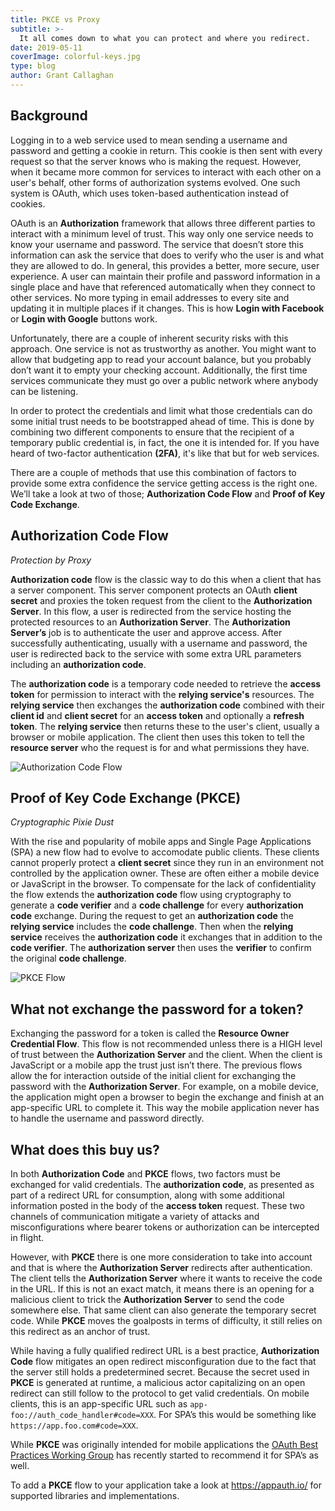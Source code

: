 ```yaml
---
title: PKCE vs Proxy
subtitle: >-
  It all comes down to what you can protect and where you redirect.
date: 2019-05-11
coverImage: colorful-keys.jpg
type: blog
author: Grant Callaghan
---
```


## Background

Logging in to a web service used to mean sending a username and password and
getting a cookie in return. This cookie is then sent with every request so that
the server knows who is making the request. However, when it became more common
for services to interact with each other on a user's behalf, other forms of
authorization systems evolved. One such system is OAuth, which uses
token-based authentication instead of cookies.

OAuth is an __Authorization__ framework that allows three different parties to
interact with a minimum level of trust. This way only one service needs to know
your username and password. The service that doesn’t store this information
can ask the service that does to verify who the user is and what they are allowed
to do. In general, this provides a better, more secure, user experience.
A user can maintain their profile and password information in a single place
and have that referenced automatically when they connect to other services. No
more typing in email addresses to every site and updating it in multiple places
if it changes. This is how __Login with Facebook__ or __Login with Google__
buttons work.

Unfortunately, there are a couple of inherent security risks with this approach.
One service is not as trustworthy as another. You might want to allow that
budgeting app to read your account balance, but you probably don’t want it to
empty your checking account. Additionally, the first time services
communicate they must go over a public network where anybody can be listening.

In order to protect the credentials and limit what those credentials can do
some initial trust needs to be bootstrapped ahead of time. This
is done by combining two different components to ensure that the
recipient of a temporary public credential is, in fact, the one it is intended
for. If you have heard of two-factor authentication __(2FA)__, it's like that but
for web services.

There are a couple of methods that use this combination of factors to provide
some extra confidence the service getting access is the right one. We’ll take a
look at two of those; __Authorization Code Flow__ and
__Proof of Key Code Exchange__.

## Authorization Code Flow

_Protection by Proxy_

__Authorization code__ flow is the classic way to do this when a client that has a
server component. This server component protects an OAuth __client secret__ and
proxies the token request from the client to the __Authorization Server__. In this
flow, a user is redirected from the service hosting the protected resources to
an __Authorization Server__. The __Authorization Server’s__ job is to authenticate the
user and approve access. After successfully authenticating, usually with a
username and password, the user is redirected back to the service with some
extra URL parameters including an __authorization code__.

The __authorization code__ is a temporary code needed to retrieve the __access token__
for permission to interact with the __relying service's__ resources. The __relying
service__ then exchanges the __authorization code__ combined with their __client id__ and
__client secret__ for an __access token__ and optionally a __refresh token__. The __relying
service__ then returns these to the user's client, usually a browser or mobile
application. The client then uses this token to tell the __resource server__ who
the request is for and what permissions they have.

![Authorization Code Flow](../../images/posts/auth-code-flow.png)

## Proof of Key Code Exchange (PKCE)
_Cryptographic Pixie Dust_

With the rise and popularity of mobile apps and Single Page Applications (SPA) a new
flow had to evolve to accomodate public clients. These clients cannot properly
protect a __client secret__ since they run in an environment not controlled by the
application owner. These are often either a mobile device or JavaScript in the browser. To
compensate for the lack of confidentiality the flow extends the __authorization
code__ flow using cryptography to generate a __code verifier__ and a __code challenge__
for every __authorization code__ exchange.  During the request to get an
__authorization code__ the __relying service__ includes the __code challenge__. Then when
the __relying service__ receives the __authorization code__ it exchanges that in
addition to the __code verifier__. The __authorization server__ then uses the __verifier__
to confirm the original __code challenge__.

![PKCE Flow](../../images/posts/pkce-flow.png)


## What not exchange the password for a token?

Exchanging the password for a token is called the __Resource Owner Credential
Flow__. This flow is not recommended unless there is a HIGH level of trust between
the __Authorization Server__ and the client. When the client is JavaScript or a
mobile app the trust just isn’t there. The previous flows allow the for
interaction outside of the initial client for exchanging the password with the
__Authorization Server__. For example, on a mobile device, the application might
open a browser to begin the exchange and finish at an app-specific URL to
complete it. This way the mobile application never has to handle the username
and password directly.

## What does this buy us?

In both __Authorization Code__ and __PKCE__ flows, two factors must be exchanged for valid
credentials. The __authorization code__, as presented as part of a redirect URL for
consumption, along with some additional information posted in the body of the
__access token__ request. These two channels of communication mitigate a variety of
attacks and misconfigurations where bearer tokens or authorization can be
intercepted in flight.

However, with __PKCE__ there is one more consideration to take into account and that
is where the __Authorization Server__ redirects after authentication. The client
tells the __Authorization Server__ where it wants to receive the code in the URL. If
this is not an exact match, it means there is an opening for a malicious client
to trick the __Authorization Server__ to send the code somewhere else. That same
client can also generate the temporary secret code.  While __PKCE__ moves the
goalposts in terms of difficulty, it still relies on this redirect as an anchor
of trust.

While having a fully qualified redirect URL is a best practice,
__Authorization Code__ flow mitigates an open redirect misconfiguration due to the
fact that the server still holds a predetermined secret. Because the secret used
in __PKCE__ is generated at runtime, a malicious actor capitalizing on an open
redirect can still follow to the protocol to get valid credentials. On mobile
clients, this is an app-specific URL such as
`app-foo://auth_code_handler#code=XXX`. For SPA’s this would be something like
`https://app.foo.com#code=XXX`.

While __PKCE__ was originally intended for mobile applications the [OAuth Best
Practices Working Group](https://tools.ietf.org/html/draft-ietf-oauth-security-topics-11#section-2.1.1)
has recently started to recommend it for SPA’s as well.

To add a __PKCE__ flow to your application take a look at https://appauth.io/ for
supported libraries and implementations.
